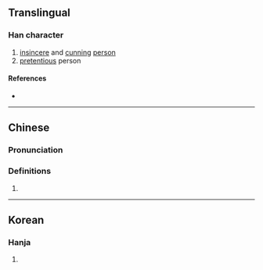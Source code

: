 {{character info/new}}
==Translingual==

===Han character===
{{Han char|rn=9|rad=人|as=07|sn=9|four=|canj=OOMC|ids=⿰亻兵}}

# [[insincere]] and [[cunning]] [[person]]
# [[pretentious]] person

====References====
* {{Han ref|kx=0105.220|dkj=00704|hdz=10163.020|uh=345F|ud=13407}}

----

==Chinese==
{{zh-forms}}

===Pronunciation===
{{zh-pron
|m=běng
|c=mang1
|mc=y
|oc=
|ma=
|cat=n
}}

===Definitions===
{{zh-hanzi}}

# {{rfdef|zh}}

----

==Korean==

===Hanja===
{{ko-hanja|hangeul=팽|rv=paeng|mr=p'aeng|y=phayng|eumhun=거짓말하다|ehrv=geojinmalhada|ehmr=kŏjinmarhada|ehy=kecismalhata}}

# {{rfdef|ko|sort=人07}}